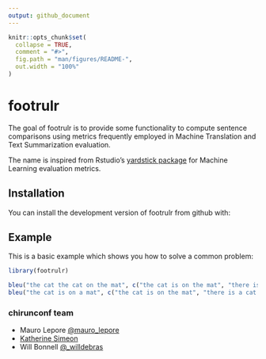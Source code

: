 ```yaml
---
output: github_document
---
```


<!-- README.md is generated from README.Rmd. Please edit that file -->

```r
knitr::opts_chunk$set(
  collapse = TRUE,
  comment = "#>",
  fig.path = "man/figures/README-",
  out.width = "100%"
)
```
# footrulr

<!-- [![CRAN status](https://www.r-pkg.org/badges/version/footrulr)](https://cran.r-project.org/package=footrulr) -->

The goal of footrulr is to provide some functionality to compute sentence comparisons using metrics frequently employed in Machine Translation and Text Summarization evaluation.

The name is inspired from Rstudio's [yardstick package](https://tidymodels.github.io/yardstick/) for Machine Learning evaluation metrics.

## Installation

You can install the development version of footrulr from github with:

## Example

This is a basic example which shows you how to solve a common problem:

```r
library(footrulr)

bleu("the cat the cat on the mat", c("the cat is on the mat", "there is a cat on the mat"), n = 3)
bleu("the cat is on a mat", c("the cat is on the mat", "there is a cat on the mat"), n = 3)
```


### chirunconf team

* Mauro Lepore [@mauro_lepore](https://twitter.com/mauro_lepore)  
* [Katherine Simeon](https://katherinesimeon.github.io/)  
* Will Bonnell [@_willdebras](https://twitter.com/_willdebras)

